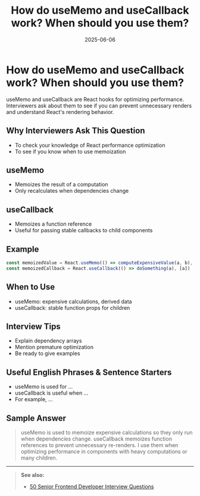 ﻿---
title: 'How do useMemo and useCallback work? When should you use them?'
date: '2025-06-06'
tags: ['interview', 'react', 'useMemo', 'useCallback', 'performance']
draft: false
summary: 'A practical guide to useMemo and useCallback in React, with examples, use cases, and interview tips.'
authors: ['default']
layout: PostSimple
---

# How do useMemo and useCallback work? When should you use them?

useMemo and useCallback are React hooks for optimizing performance. Interviewers ask about them to see if you can prevent unnecessary renders and understand React's rendering behavior.

## Why Interviewers Ask This Question

- To check your knowledge of React performance optimization
- To see if you know when to use memoization

## useMemo

- Memoizes the result of a computation
- Only recalculates when dependencies change

## useCallback

- Memoizes a function reference
- Useful for passing stable callbacks to child components

## Example

```js
const memoizedValue = React.useMemo(() => computeExpensiveValue(a, b), [a, b])
const memoizedCallback = React.useCallback(() => doSomething(a), [a])
```

## When to Use

- useMemo: expensive calculations, derived data
- useCallback: stable function props for children

## Interview Tips

- Explain dependency arrays
- Mention premature optimization
- Be ready to give examples

## Useful English Phrases & Sentence Starters

- useMemo is used for ...
- useCallback is useful when ...
- For example, ...

## Sample Answer

> useMemo is used to memoize expensive calculations so they only run when dependencies change. useCallback memoizes function references to prevent unnecessary re-renders. I use them when optimizing performance in components with heavy computations or many children.

---

> **See also:**
>
> - [50 Senior Frontend Developer Interview Questions](./)
